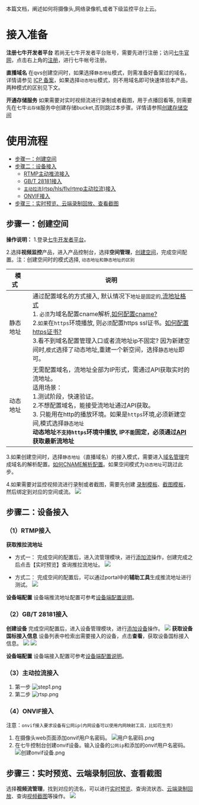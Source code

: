 本篇文档，阐述如何将摄像头,网络录像机,或者下级监控平台上云。

# **接入准备**

**注册七牛开发者平台**
若尚无七牛开发者平台账号，需要先进行注册；访问[七牛官网](https://www.qiniu.com/)，点击右上角的[注册](https://portal.qiniu.com/signup)，进行七牛帐号注册。

**直播域名**
在qvs创建空间时，如果选择`静态地址`模式，则需准备好备案过的域名，详情请参见 [ICP 备案](https://developer.qiniu.com/fusion/kb/6000/the-icp-registration-process)，如果选择`动态地址`模式，则不用域名即可快速体验本产品，两种模式的区别见下文。

**开通存储服务**
如果需要对实时视频流进行录制或者截图，用于点播回看等, 则需要先在七牛`云存储`服务中创建存储bucket,否则跳过本步骤。详情请参照[创建存储空间](https://developer.qiniu.com/kodo/manual/1233/console-quickstart#step1)

# **使用流程**

- [步骤一：创建空间](#步骤一)
- [步骤二：设备接入](#步骤二)
  - [RTMP主动推流接入](#方式1)
  - [GB/T 28181接入](#方式2)
  - [`主动拉流`(rtsp/hls/flv/rtmp主动拉流)接入](#方式3)
  - [ONVIF接入](#方式4)
- [步骤三：实时预览、云端录制回放、查看截图](#步骤三)

<a id="步骤一"></a>

## **步骤一：创建空间**

**操作说明：**
1.登录[七牛开发者平台](https://sso.qiniu.com/?client_id=PIapUKqa3u6S24H868BelwrG0OFu8dS7AxVQ8oz8HznLXhgrl2BnjaO9cs9LzxK2&redirect_url=https:%2F%2Fportal.qiniu.com%2Fapi%2Fgaea%2Fsso%2Fsignin%3Fredirect%3D%252Fcreate)。

2.选择**视频监控**产品，进入产品控制台，选择**空间管理**，[创建空间](https://developer.qiniu.io/qvs/manual/6784/namespace-management#1)，完成空间配置。注：创建空间时的模式选择, `动态地址和静态地址的区别`

| 模式&nbsp;&nbsp;&nbsp;&nbsp; | 说明                                                         |
| ---------------------------- | ------------------------------------------------------------ |
| 静态地址                     | 通过配置域名的方式接入, 默认情况下`地址是固定的`,[流地址格式](https://developer.qiniu.com/qvs/6740/obtain-flow-address)<br>1. `必须`为域名配置cname解析,[如何配置cname?](https://developer.qiniu.com/qvs/8746/configure-cname)<br> 2.`如果`在`https`环境播放, 则`必须`配置https ssl证书。[如何配置https证书?](https://developer.qiniu.com/qvs/6925/qvs-https-configuration)<br>3.看不到域名配置管理入口或者流地址ip不固定? 因为新建空间时,`模式`选择了动态地址,重建一个新空间，选择`静态地址`即可。 |
| 动态地址                     | 无需配置域名，流地址全部为IP形式，需通过API获取实时的流地址。<br>适用场景：<br>1.测试阶段，快速验证。<br> 2.不想配置域名，能接受流地址通过API获取。<br> 3. 只能用在http的播放环境。如果是`https`环境,必须新建空间,模式选择`静态地址` <br>**动态地址`不支持https`环境中播放, IP`不能`固定，必须通过[API](https://developer.qiniu.com/qvs/6801/dynamic-model)获取最新流地址** |

3.如果创建空间时，选择`静态地址`（直播域名）的接入模式，需要进入[域名管理](https://developer.qiniu.io/qvs/manual/6784/namespace-management#2)完成域名的解析配置。[如何CNAME解析配置](https://developer.qiniu.com/qvs/8746/configure-cname)。如果空间模式为`动态地址`可跳过此步。

4.如果需要对监控视频流进行录制或者截图，需要先创建 [录制模板](https://developer.qiniu.io/qvs/manual/6789/recording-the-template)、[截图模板](https://developer.qiniu.io/qvs/manual/6790/screenshot-of-the-template)，然后绑定到对应的空间或流。
![](https://dn-odum9helk.qbox.me/Fh2F_tcpI2Yr_TbyqT6vSVt2MuX8)

<a id="步骤二"></a>

## **步骤二：设备接入**

<a id="方式1"></a>

### **（1）RTMP接入**

**获取推拉流地址**

* 方式一：
  完成空间的配置后，进入流管理模块，进行[添加流](https://developer.qiniu.com/qvs/api/6734/create-flow)操作，创建完成之后点击【实时预览】查询推拉流地址。
  ![](https://dn-odum9helk.qbox.me/FmAdBVumd800h2FDTwBWhkvAAW5V)

* 方式二：
  完成空间的配置后，可以通过portal中的**辅助工具**生成推流地址进行测试。
  ![](https://dn-odum9helk.qbox.me/FjRLjw4zlR8hUV1l1Ii2NZyyFz0C)

**设备端配置**
设备端推流地址配置可参考[设备端配置说明](https://developer.qiniu.com/qvs/7452/rtmp-access-process)。

<a id="方式2"></a>

### **（2）GB/T 28181接入**

**创建设备**
完成空间配置后，进入设备管理模块，进行[添加设备](https://developer.qiniu.io/qvs/manual/7026/equipment-control#1)操作。
![](https://dn-odum9helk.qbox.me/FoSt_Edyp7ngV-6L8NuDzoNEBuJw)
**获取设备国标接入信息**
设备列表中检索出需要接入的设备，点击**查看**，获取设备国标接入信息。
![](https://dn-odum9helk.qbox.me/FnJuH3cCF-QAu9krENoHVzZ_AjBe)
![](https://dn-odum9helk.qbox.me/FoyD7JNJrJQDl7H8Bjo6CbKcldwe)

**设备端配置**
设备端接入配置可参考[设备端配置说明](https://developer.qiniu.com/qvs/7448/gb-access-process)。



<a id="方式3"></a>

### **（3）主动拉流接入**

1. 第一步
   ![step1.png](https://dn-odum9helk.qbox.me/FhEjcD85k6fIKSoMviFPY7qTxZDB)
2. 第二步
   ![rtsp.png](https://dn-odum9helk.qbox.me/FmVe4lHpvtDns-mfVkX5vgwemW21)

<a id="方式4"></a>

### **（4）ONVIF接入**

注意：`onvif接入要求设备有公网ip(内网设备可以使用内网映射工具，比如花生壳)`

1. 在摄像头web页面添加onvif用户名密码。
![用户名密码.png](https://dn-odum9helk.qbox.me/FrfcPZfjIdgmer-mGIeI6d2Kqpsp)
2. 在七牛控制台创建onvif设备。输入设备的`公网ip`和添加的onvif用户名密码。
![创建onvif设备.png](https://dn-odum9helk.qbox.me/Fh6DEZg7wpJJYqGUshig86QF7b3F)


<a id="步骤三"></a>

## **步骤三：实时预览、云端录制回放、查看截图**

选择**视频流管理**，找到对应的流名，可以进行[实时预览](https://developer.qiniu.io/qvs/manual/6785/video-streaming-management#2)、查询流状态、[云端录制回放](https://developer.qiniu.io/qvs/manual/6785/video-streaming-management#3)、查询[视频截图](https://developer.qiniu.io/qvs/manual/6785/video-streaming-management#4)等操作。
![](https://dn-odum9helk.qbox.me/Fj_GTzzP_Jb_KviEMBAU7AVDEmiM)